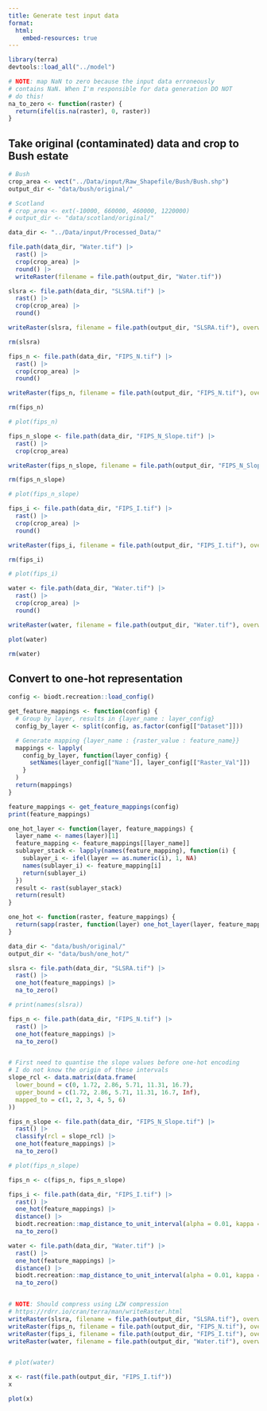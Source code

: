 ```yaml
---
title: Generate test input data
format:
  html:
    embed-resources: true
---
```


```r
library(terra)
devtools::load_all("../model")
```
```r
# NOTE: map NaN to zero because the input data erroneously
# contains NaN. When I'm responsible for data generation DO NOT
# do this!
na_to_zero <- function(raster) {
  return(ifel(is.na(raster), 0, raster))
}
```


## Take original (contaminated) data and crop to Bush estate

```r
# Bush
crop_area <- vect("../Data/input/Raw_Shapefile/Bush/Bush.shp")
output_dir <- "data/bush/original/"

# Scotland
# crop_area <- ext(-10000, 660000, 460000, 1220000)
# output_dir <- "data/scotland/original/"

data_dir <- "../Data/input/Processed_Data/"
```
```r
file.path(data_dir, "Water.tif") |>
  rast() |>
  crop(crop_area) |>
  round() |>
  writeRaster(filename = file.path(output_dir, "Water.tif"))

```

```r
slsra <- file.path(data_dir, "SLSRA.tif") |>
  rast() |>
  crop(crop_area) |>
  round()

writeRaster(slsra, filename = file.path(output_dir, "SLSRA.tif"), overwrite = TRUE)

rm(slsra)

fips_n <- file.path(data_dir, "FIPS_N.tif") |>
  rast() |>
  crop(crop_area) |>
  round()

writeRaster(fips_n, filename = file.path(output_dir, "FIPS_N.tif"), overwrite = TRUE)

rm(fips_n)

# plot(fips_n)

fips_n_slope <- file.path(data_dir, "FIPS_N_Slope.tif") |>
  rast() |>
  crop(crop_area)

writeRaster(fips_n_slope, filename = file.path(output_dir, "FIPS_N_Slope.tif"), overwrite = TRUE)

rm(fips_n_slope)

# plot(fips_n_slope)

fips_i <- file.path(data_dir, "FIPS_I.tif") |>
  rast() |>
  crop(crop_area) |>
  round()

writeRaster(fips_i, filename = file.path(output_dir, "FIPS_I.tif"), overwrite = TRUE)

rm(fips_i)

# plot(fips_i)

water <- file.path(data_dir, "Water.tif") |>
  rast() |>
  crop(crop_area) |>
  round()

writeRaster(water, filename = file.path(output_dir, "Water.tif"), overwrite = TRUE)

plot(water)

rm(water)
```

## Convert to one-hot representation

```r
config <- biodt.recreation::load_config()

get_feature_mappings <- function(config) {
  # Group by layer, results in {layer_name : layer_config}
  config_by_layer <- split(config, as.factor(config[["Dataset"]]))

  # Generate mapping {layer_name : {raster_value : feature_name}}
  mappings <- lapply(
    config_by_layer, function(layer_config) {
      setNames(layer_config[["Name"]], layer_config[["Raster_Val"]])
    }
  )
  return(mappings)
}

feature_mappings <- get_feature_mappings(config)
print(feature_mappings)

one_hot_layer <- function(layer, feature_mappings) {
  layer_name <- names(layer)[1]
  feature_mapping <- feature_mappings[[layer_name]]
  sublayer_stack <- lapply(names(feature_mapping), function(i) {
    sublayer_i <- ifel(layer == as.numeric(i), 1, NA)
    names(sublayer_i) <- feature_mapping[i]
    return(sublayer_i)
  })
  result <- rast(sublayer_stack)
  return(result)
}

one_hot <- function(raster, feature_mappings) {
  return(sapp(raster, function(layer) one_hot_layer(layer, feature_mappings)))
}
```

```r
data_dir <- "data/bush/original/"
output_dir <- "data/bush/one_hot/"

slsra <- file.path(data_dir, "SLSRA.tif") |>
  rast() |>
  one_hot(feature_mappings) |>
  na_to_zero()

# print(names(slsra))

fips_n <- file.path(data_dir, "FIPS_N.tif") |>
  rast() |>
  one_hot(feature_mappings) |>
  na_to_zero()


# First need to quantise the slope values before one-hot encoding
# I do not know the origin of these intervals
slope_rcl <- data.matrix(data.frame(
  lower_bound = c(0, 1.72, 2.86, 5.71, 11.31, 16.7),
  upper_bound = c(1.72, 2.86, 5.71, 11.31, 16.7, Inf),
  mapped_to = c(1, 2, 3, 4, 5, 6)
))

fips_n_slope <- file.path(data_dir, "FIPS_N_Slope.tif") |>
  rast() |>
  classify(rcl = slope_rcl) |>
  one_hot(feature_mappings) |>
  na_to_zero()

# plot(fips_n_slope)

fips_n <- c(fips_n, fips_n_slope)

fips_i <- file.path(data_dir, "FIPS_I.tif") |>
  rast() |>
  one_hot(feature_mappings) |>
  distance() |>
  biodt.recreation::map_distance_to_unit_interval(alpha = 0.01, kappa = 5) |>
  na_to_zero()

water <- file.path(data_dir, "Water.tif") |>
  rast() |>
  one_hot(feature_mappings) |>
  distance() |>
  biodt.recreation::map_distance_to_unit_interval(alpha = 0.01, kappa = 5) |>
  na_to_zero()


# NOTE: Should compress using LZW compression
# https://rdrr.io/cran/terra/man/writeRaster.html
writeRaster(slsra, filename = file.path(output_dir, "SLSRA.tif"), overwrite = TRUE)
writeRaster(fips_n, filename = file.path(output_dir, "FIPS_N.tif"), overwrite = TRUE)
writeRaster(fips_i, filename = file.path(output_dir, "FIPS_I.tif"), overwrite = TRUE)
writeRaster(water, filename = file.path(output_dir, "Water.tif"), overwrite = TRUE)


# plot(water)

x <- rast(file.path(output_dir, "FIPS_I.tif"))
x

plot(x)
```
